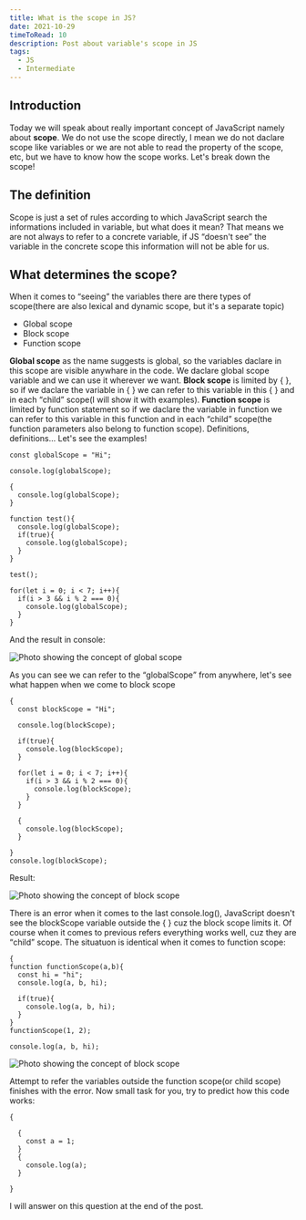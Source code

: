 ```yaml
---
title: What is the scope in JS?
date: 2021-10-29
timeToRead: 10
description: Post about variable's scope in JS
tags:
  - JS
  - Intermediate
---
```


<h2>Introduction</h2>
<p>Today we will speak about really important concept of JavaScript namely about <strong>scope</strong>. We do not use the scope directly, I mean we do not daclare scope like variables or we are not able to read the property of the scope, etc, but we have to know how the scope works. Let's break down the scope!</p>

<h2>The definition</h2>
<p>Scope is just a set of rules according to which JavaScript search the informations included in variable, but what does it mean? That means we are not always to refer to a concrete variable, if JS <q>doesn't see</q> the variable in the concrete scope this information will not be able for us.</p>

<h2>What determines the scope?</h2>
<p>
  When it comes to <q>seeing</q> the variables there are there types of scope(there are also lexical and dynamic scope, but it's a separate topic)
  <ul>
    <li>Global scope</li>
    <li>Block scope</li>
    <li>Function scope</li>
  </ul>
  <strong>Global scope</strong> as the name suggests is global, so the variables daclare in this scope are visible anywhare in the code. We daclare global scope variable and we can use it wherever we want. <strong>Block scope</strong> is limited by &#123; &#125;, so if we daclare the variable in &#123; &#125; we can refer to this variable in this &#123; &#125; and in each <q>child</q> scope(I will show it with examples). <strong>Function scope</strong> is limited by function statement so if we daclare the variable in function we can refer to this variable in this function and in each <q>child</q> scope(the function parameters also belong to function scope). Definitions, definitions... Let's see the examples!

```js:title=global-scope-example
const globalScope = "Hi";

console.log(globalScope);

{
  console.log(globalScope);
}

function test(){
  console.log(globalScope);
  if(true){
    console.log(globalScope);
  }
}

test();

for(let i = 0; i < 7; i++){
  if(i > 3 && i % 2 === 0){
    console.log(globalScope);
  }
}

```

And the result in console:
</p>

<img class="fit-picture" src="./global-scope-example.jpg" alt="Photo showing the concept of global scope"/>

<p>
  As you can see we can refer to the <q>globalScope</q> from anywhere, let's see what happen when we come to block scope

```js:title=block-scope-example
{
  const blockScope = "Hi";
  
  console.log(blockScope);
  
  if(true){
    console.log(blockScope);
  }
  
  for(let i = 0; i < 7; i++){
    if(i > 3 && i % 2 === 0){
      console.log(blockScope);
    }
  }
  
  {
    console.log(blockScope);
  }
  
}
console.log(blockScope);

```
Result:
</p>

<img class="fit-picture" src="./block-scope-example.jpg" alt="Photo showing the concept of block scope"/>

<p>
  There is an error when it comes to the last console.log(), JavaScript doesn't see the blockScope variable outside the &#123; &#125; cuz the block scope limits it. Of course when it comes to previous refers everything works well, cuz they are <q>child</q> scope. The situatuon is identical when it comes to function scope:

```js:title=function-scope-example
{
function functionScope(a,b){
  const hi = "hi";
  console.log(a, b, hi);
  
  if(true){
    console.log(a, b, hi);
  }
}
functionScope(1, 2);

console.log(a, b, hi);

```
</p>

<img class="fit-picture" src="./function-scope-example.jpg" alt="Photo showing the concept of block scope"/>

<p>
  Attempt to refer the variables outside the function scope(or child scope) finishes with the error. Now small task for you, try to predict how this code works:

```js:title=task
{

  {
    const a = 1;
  }
  {
    console.log(a);
  }

}

```

I will answer on this question at the end of the post.
</p>
